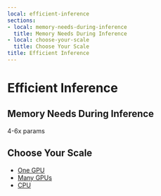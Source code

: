 ```yaml
---
local: efficient-inference
sections:
- local: memory-needs-during-inference
  title: Memory Needs During Inference
- local: choose-your-scale
  title: Choose Your Scale
title: Efficient Inference
---
```

<script>
</script>
<!--Copyright 2020 The HuggingFace Team. All rights reserved.

Licensed under the Apache License, Version 2.0 (the "License"); you may not use this file except in compliance with
the License. You may obtain a copy of the License at

http://www.apache.org/licenses/LICENSE-2.0

Unless required by applicable law or agreed to in writing, software distributed under the License is distributed on
an "AS IS" BASIS, WITHOUT WARRANTIES OR CONDITIONS OF ANY KIND, either express or implied. See the License for the
-->

<h1 id="efficient-inference">Efficient Inference</h1>

<h2 id="memory-needs-during-inference">Memory Needs During Inference</h2>

4-6x params

<h2 id="choose-your-scale">Choose Your Scale</h2>

- [One GPU](perf_infer_gpu_one)
- [Many GPUs](perf_infer_gpu_many)
- [CPU](perf_infer_cpu)
